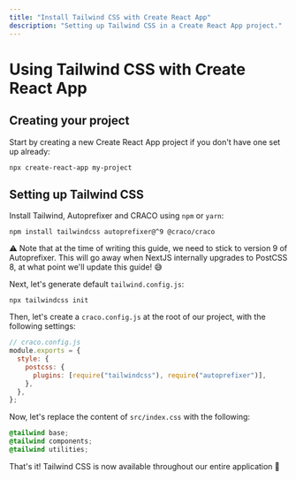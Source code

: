 ```yaml
---
title: "Install Tailwind CSS with Create React App"
description: "Setting up Tailwind CSS in a Create React App project."
---
```


# Using Tailwind CSS with Create React App

## Creating your project

Start by creating a new Create React App project if you don't have one set up already:

```shell
npx create-react-app my-project
```

## Setting up Tailwind CSS

Install Tailwind, Autoprefixer and CRACO using `npm` or `yarn`:

```shell
npm install tailwindcss autoprefixer@^9 @craco/craco
```

⚠️ Note that at the time of writing this guide, we need to stick to version 9 of Autoprefixer. This will go away when NextJS internally upgrades to PostCSS 8, at what point we'll update this guide! 😅

Next, let's generate default `tailwind.config.js`:

```shell
npx tailwindcss init
```

Then, let's create a `craco.config.js` at the root of our project, with the following settings:

```js
// craco.config.js
module.exports = {
  style: {
    postcss: {
      plugins: [require("tailwindcss"), require("autoprefixer")],
    },
  },
};
```

Now, let's replace the content of `src/index.css` with the following:

```css
@tailwind base;
@tailwind components;
@tailwind utilities;
```

That's it! Tailwind CSS is now available throughout our entire application 🎉
